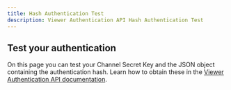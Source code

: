 ```yaml
---
title: Hash Authentication Test
description: Viewer Authentication API Hash Authentication Test
---
```



## Test your authentication

On this page you can test your Channel Secret Key and the JSON object containing the authentication hash. 
Learn how to obtain these in the [Viewer Authentication API documentation](/viewer-authentication-api).

<HashAuthenticationTest />